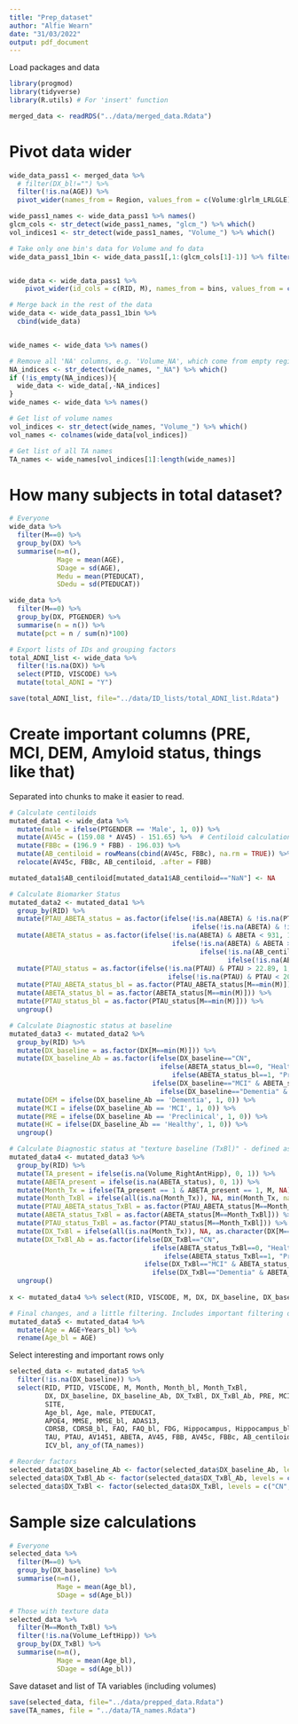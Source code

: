 ```yaml
---
title: "Prep_dataset"
author: "Alfie Wearn"
date: "31/03/2022"
output: pdf_document
---
```



Load packages and data
```r
library(progmod)
library(tidyverse)
library(R.utils) # For 'insert' function
```


```r
merged_data <- readRDS("../data/merged_data.Rdata")
```

# Pivot data wider
```r
wide_data_pass1 <- merged_data %>% 
  # filter(DX_bl!="") %>%
  filter(!is.na(AGE)) %>%
  pivot_wider(names_from = Region, values_from = c(Volume:glrlm_LRLGLE)) 

wide_pass1_names <- wide_data_pass1 %>% names()
glcm_cols <- str_detect(wide_pass1_names, "glcm_") %>% which() 
vol_indices1 <- str_detect(wide_pass1_names, "Volume_") %>% which()

# Take only one bin's data for Volume and fo data
wide_data_pass1_1bin <- wide_data_pass1[,1:(glcm_cols[1]-1)] %>% filter(bins==32 | is.na(bins)) %>% select(-bins)


wide_data <- wide_data_pass1 %>%
    pivot_wider(id_cols = c(RID, M), names_from = bins, values_from = c(glcm_cols[1]:length(wide_data_pass1))) %>%  select(-RID, -M)

# Merge back in the rest of the data
wide_data <- wide_data_pass1_1bin %>%
  cbind(wide_data)


wide_names <- wide_data %>% names()

# Remove all 'NA' columns, e.g. 'Volume_NA', which come from empty regions pivoted wider. (If there are any)
NA_indices <- str_detect(wide_names, "_NA") %>% which()
if (!is_empty(NA_indices)){
  wide_data <- wide_data[,-NA_indices]
}
wide_names <- wide_data %>% names()

# Get list of volume names
vol_indices <- str_detect(wide_names, "Volume_") %>% which()
vol_names <- colnames(wide_data[vol_indices])

# Get list of all TA names
TA_names <- wide_names[vol_indices[1]:length(wide_names)]
```

# How many subjects in total dataset?
```r
# Everyone
wide_data %>%
  filter(M==0) %>%
  group_by(DX) %>%
  summarise(n=n(),
            Mage = mean(AGE),
            SDage = sd(AGE), 
            Medu = mean(PTEDUCAT),
            SDedu = sd(PTEDUCAT))

wide_data %>%
  filter(M==0) %>%
  group_by(DX, PTGENDER) %>%
  summarise(n = n()) %>%
  mutate(pct = n / sum(n)*100)

# Export lists of IDs and grouping factors
total_ADNI_list <- wide_data %>%
  filter(!is.na(DX)) %>%
  select(PTID, VISCODE) %>%
  mutate(total_ADNI = "Y")

save(total_ADNI_list, file="../data/ID_lists/total_ADNI_list.Rdata")
```



# Create important columns (PRE, MCI, DEM, Amyloid status, things like that)
Separated into chunks to make it easier to read.
```r
# Calculate centiloids
mutated_data1 <- wide_data %>%
  mutate(male = ifelse(PTGENDER == 'Male', 1, 0)) %>%
  mutate(AV45c = (159.08 * AV45) - 151.65) %>%  # Centiloid calculations
  mutate(FBBc = (196.9 * FBB) - 196.03) %>%
  mutate(AB_centiloid = rowMeans(cbind(AV45c, FBBc), na.rm = TRUE)) %>%
  relocate(AV45c, FBBc, AB_centiloid, .after = FBB) 

mutated_data1$AB_centiloid[mutated_data1$AB_centiloid=="NaN"] <- NA

# Calculate Biomarker Status
mutated_data2 <- mutated_data1 %>%
  group_by(RID) %>%
  mutate(PTAU_ABETA_status = as.factor(ifelse(!is.na(ABETA) & !is.na(PTAU) & PTAU/ABETA > 0.02205, 1,
                                              ifelse(!is.na(ABETA) & !is.na(PTAU) & PTAU/ABETA < 0.01995, 0, NA)))) %>%
  mutate(ABETA_status = as.factor(ifelse(!is.na(ABETA) & ABETA < 931, 1,
                                         ifelse(!is.na(ABETA) & ABETA > 1029, 0,
                                                ifelse(!is.na(AB_centiloid) & AB_centiloid > 21, 1,
                                                       ifelse(!is.na(AB_centiloid) & AB_centiloid < 19, 0, NA)))))) %>%
  mutate(PTAU_status = as.factor(ifelse(!is.na(PTAU) & PTAU > 22.89, 1,
                                        ifelse(!is.na(PTAU) & PTAU < 20.71, 0, NA)))) %>%
  mutate(PTAU_ABETA_status_bl = as.factor(PTAU_ABETA_status[M==min(M)])) %>%
  mutate(ABETA_status_bl = as.factor(ABETA_status[M==min(M)])) %>%
  mutate(PTAU_status_bl = as.factor(PTAU_status[M==min(M)])) %>%
  ungroup()

# Calculate Diagnostic status at baseline
mutated_data3 <- mutated_data2 %>%
  group_by(RID) %>%
  mutate(DX_baseline = as.factor(DX[M==min(M)])) %>%
  mutate(DX_baseline_Ab = as.factor(ifelse(DX_baseline=="CN", 
                                      ifelse(ABETA_status_bl==0, "Healthy",
                                         ifelse(ABETA_status_bl==1, "Preclinical", NA)),
                                    ifelse(DX_baseline=="MCI" & ABETA_status_bl == 1, "MCI",
                                      ifelse(DX_baseline=="Dementia" & ABETA_status_bl == 1, "Dementia", NA))))) %>%
  mutate(DEM = ifelse(DX_baseline_Ab == 'Dementia', 1, 0)) %>%
  mutate(MCI = ifelse(DX_baseline_Ab == 'MCI', 1, 0)) %>%
  mutate(PRE = ifelse(DX_baseline_Ab == 'Preclinical', 1, 0)) %>%
  mutate(HC = ifelse(DX_baseline_Ab == 'Healthy', 1, 0)) %>%
  ungroup()

# Calculate Diagnostic status at "texture baseline (TxBl)" - defined as the first timepoint to have both texture data and amyloid status (why the latter??).
mutated_data4 <- mutated_data3 %>%
  group_by(RID) %>%
  mutate(TA_present = ifelse(is.na(Volume_RightAntHipp), 0, 1)) %>%
  mutate(ABETA_present = ifelse(is.na(ABETA_status), 0, 1)) %>%
  mutate(Month_Tx = ifelse(TA_present == 1 & ABETA_present == 1, M, NA), .after = M) %>% # Why does this filter by the presence of amyloid status??
  mutate(Month_TxBl = ifelse(all(is.na(Month_Tx)), NA, min(Month_Tx, na.rm=TRUE)), .after = Month_Tx) %>%
  mutate(PTAU_ABETA_status_TxBl = as.factor(PTAU_ABETA_status[M==Month_TxBl])) %>%
  mutate(ABETA_status_TxBl = as.factor(ABETA_status[M==Month_TxBl])) %>%
  mutate(PTAU_status_TxBl = as.factor(PTAU_status[M==Month_TxBl])) %>%
  mutate(DX_TxBl = ifelse(all(is.na(Month_Tx)), NA, as.character(DX[M==Month_TxBl]))) %>%
  mutate(DX_TxBl_Ab = as.factor(ifelse(DX_TxBl=="CN", 
                                    ifelse(ABETA_status_TxBl==0, "Healthy",
                                       ifelse(ABETA_status_TxBl==1, "Preclinical", NA)),
                                  ifelse(DX_TxBl=="MCI" & ABETA_status_TxBl == 1, "MCI",
                                    ifelse(DX_TxBl=="Dementia" & ABETA_status_TxBl == 1, "Dementia", NA))))) %>%
  ungroup()
  
x <- mutated_data4 %>% select(RID, VISCODE, M, DX, DX_baseline, DX_baseline_Ab, DX_TxBl, DX_TxBl_Ab, Month, Month_Tx, Month_TxBl, ABETA_status, ABETA_status_bl, Volume_LeftAntHipp)

# Final changes, and a little filtering. Includes important filtering of Amyloid negative MCI & Dementia.
mutated_data5 <- mutated_data4 %>%
  mutate(Age = AGE+Years_bl) %>%
  rename(Age_bl = AGE)

```

Select interesting and important rows only
```r
selected_data <- mutated_data5 %>%
  filter(!is.na(DX_baseline)) %>%  
  select(RID, PTID, VISCODE, M, Month, Month_bl, Month_TxBl,
         DX, DX_baseline, DX_baseline_Ab, DX_TxBl, DX_TxBl_Ab, PRE, MCI, DEM,
         SITE,
         Age_bl, Age, male, PTEDUCAT, 
         APOE4, MMSE, MMSE_bl, ADAS13, 
         CDRSB, CDRSB_bl, FAQ, FAQ_bl, FDG, Hippocampus, Hippocampus_bl, 
         TAU, PTAU, AV1451, ABETA, AV45, FBB, AV45c, FBBc, AB_centiloid, PTAU_ABETA_status,ABETA_status,PTAU_status,PTAU_bl, 
         ICV_bl, any_of(TA_names))

# Reorder factors
selected_data$DX_baseline_Ab <- factor(selected_data$DX_baseline_Ab, levels = c("Healthy","Preclinical","MCI","Dementia"))
selected_data$DX_TxBl_Ab <- factor(selected_data$DX_TxBl_Ab, levels = c("Healthy","Preclinical","MCI","Dementia"))
selected_data$DX_TxBl <- factor(selected_data$DX_TxBl, levels = c("CN","MCI","Dementia"))
```


# Sample size calculations
```r
# Everyone
selected_data %>%
  filter(M==0) %>%
  group_by(DX_baseline) %>%
  summarise(n=n(),
            Mage = mean(Age_bl),
            SDage = sd(Age_bl))

# Those with texture data
selected_data %>%
  filter(M==Month_TxBl) %>%
  filter(!is.na(Volume_LeftHipp)) %>%
  group_by(DX_TxBl) %>%
  summarise(n=n(),
            Mage = mean(Age_bl),
            SDage = sd(Age_bl))
```


Save dataset and list of TA variables (including volumes)
```r
save(selected_data, file="../data/prepped_data.Rdata")
save(TA_names, file = "../data/TA_names.Rdata")
```





